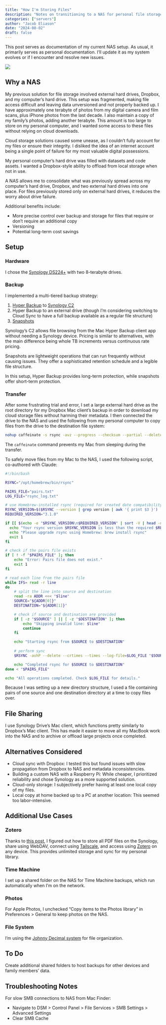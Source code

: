 ```yaml
---
title: "How I'm Storing Files"
description: "Notes on transitioning to a NAS for personal file storage and backup"
categories: ["servers"]
author: "Jacob Eliason"
date: "2024-08-02"
draft: false
---
```



This post serves as documentation of my current NAS setup. As usual, it primarily serves as personal documentation. I'll update it as my system evolves or if I encounter and resolve new issues.

![](storage-unsplash.jpg)

## Why a NAS

My previous solution for file storage involved external hard drives, Dropbox, and my computer's hard drive. This setup was fragmented, making file access difficult and leaving data unversioned and not properly backed up.
I have approximately one terabyte of photos from my digital camera and film scans, plus iPhone photos from the last decade. I also maintain a copy of my family's photos, adding another terabyte. This amount is too large to store on my personal computer, and I wanted some access to these files without relying on cloud downloads.

Cloud storage solutions caused some unease, as I couldn't fully account for my files or ensure their integrity. I disliked the idea of an internet account being a single point of failure for my most valuable digital possessions.

My personal computer's hard drive was filled with datasets and code assets. I wanted a Dropbox-style ability to offload from local storage when not in use.

A NAS allows me to consolidate what was previously spread across my computer's hard drive, Dropbox, and two external hard drives into one place. For files previously stored only on external hard drives, it reduces the worry about drive failure.

Additional benefits include:

* More precise control over backup and storage for files that require or don't require an additional copy
* Versioning
* Potential long-term cost savings

## Setup

### Hardware

I chose the [Synology DS224+](https://www.synology.com/en-us/products/DS224+) with two 8-terabyte drives.

### Backup
I implemented a multi-tiered backup strategy:

1. [Hyper Backup](https://www.synology.com/en-global/dsm/feature/hyper_backup) to [Synology C2](https://c2.synology.com/en-us)
2. Hyper Backup to an external drive (though I'm considering switching to Cloud Sync to have a full backup available as a regular file structure)
3. [Snapshots](https://www.synology.com/en-global/dsm/feature/snapshot_replication)

Synology's C2 allows file browsing from the Mac Hyper Backup client app without needing a Synology device. Pricing is similar to alternatives, with the main difference being whole TB increments versus continuous rate pricing.

Snapshots are lightweight operations that can run frequently without causing issues. They offer a sophisticated retention schedule and a legible file structure.

In this setup, Hyper Backup provides long-term protection, while snapshots offer short-term protection.

### Transfer

After some frustrating trial and error, I set a large external hard drive as the root directory for my Dropbox Mac client's backup in order to download my cloud storage files without harming their metadata. I then connected the drive to the NAS and used the following from my personal computer to copy files from the drive to the destination file system:

```bash
nohup caffeinate -s rsync -avz --progress --checksum --partial --delete --stats --human-readable --log-file=~/rsync_log.txt "/source" "/target" &
```
The `caffeinate` command prevents my Mac from sleeping during the transfer.

To safely move files from my Mac to the NAS, I used the following script, co-authored with Claude:

```bash
#!/bin/bash

RSYNC="/opt/homebrew/bin/rsync"

PAIRS_FILE="pairs.txt"
LOG_FILE="rsync_log.txt"

# use Homebrew-installed rsync (required for created date compatibility)
RSYNC_VERSION=$($RSYNC --version | grep version | awk '{ print $3 }')
REQUIRED_VERSION="3.1.0"

if [[ $(echo -e "$RSYNC_VERSION\n$REQUIRED_VERSION" | sort -V | head -n1) != "$REQUIRED_VERSION" ]]; then
  echo "Your rsync version $RSYNC_VERSION is less than the required $REQUIRED_VERSION"
  echo "Please upgrade rsync using Homebrew: brew install rsync"
  exit 1
fi

# check if the pairs file exists
if [ ! -f "$PAIRS_FILE" ]; then
    echo "Error: Pairs file does not exist."
    exit 1
fi

# read each line from the pairs file
while IFS= read -r line
do
    # split the line into source and destination
    read -ra ADDR <<< "$line"
    SOURCE="${ADDR[0]}"
    DESTINATION="${ADDR[1]}"

    # check if source and destination are provided
    if [ -z "$SOURCE" ] || [ -z "$DESTINATION" ]; then
        echo "Skipping invalid line: $line"
        continue
    fi

    echo "Starting rsync from $SOURCE to $DESTINATION"
    
    # perform sync
    $RSYNC -avhP --delete --crtimes --times --log-file=$LOG_FILE "$SOURCE" "$DESTINATION"

    echo "Completed rsync for $SOURCE to $DESTINATION"
done < "$PAIRS_FILE"

echo "All operations completed. Check $LOG_FILE for details."
```

Because I was setting up a new directory structure, I used a file containing pairs of one source and one destination directory at a time to copy files over. 

<!-- ### Configuration -->

## File Sharing

I use Synology Drive's Mac client, which functions pretty similarly to Dropbox's Mac client. This has made it easier to move all my MacBook work into the NAS and to archive or offload large projects once completed.

## Alternatives Considered

* Cloud sync with Dropbox: I tested this but found issues with slow propagation from Dropbox to NAS and metadata inconsistencies.
* Building a custom NAS with a Raspberry Pi: While cheaper, I prioritized reliability and chose Synology as a more supported solution.
* Cloud-only storage: I subjectively prefer having at least one local copy of my files.
* Local copy at home backed up to a PC at another location: This seemed too labor-intensive.

## Additional Use Cases

### Zotero

Thanks to [this post](https://www.reddit.com/r/zotero/comments/15b5kay/tutorial_for_synology_nas_storage/), I figured out how to store all PDF files on the Synology, share using WebDAV, connect using [Tailscale](https://tailscale.com/), and access using [Zotero](https://www.zotero.org/) on any device. This provides unlimited storage and sync for my personal library.

### Time Machine
I set up a shared folder on the NAS for Time Machine backups, which run automatically when I'm on the network.

### Photos
For Apple Photos, I unchecked "Copy items to the Photos library" in Preferences > General to keep photos on the NAS.

### File System
I'm using the [Johnny Decimal system](https://johnnydecimal.com/) for file organization.

## To Do

Create additional shared folders to host backups for other devices and family members' data.

## Troubleshooting Notes

For slow SMB connections to NAS from Mac Finder:

* Navigate to DSM > Control Panel > File Services > SMB Settings > Advanced Settings
* Clear SMB Cache